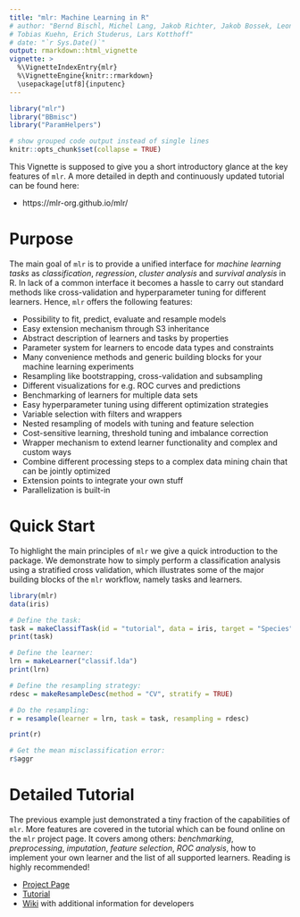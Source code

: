 ```yaml
---
title: "mlr: Machine Learning in R"
# author: "Bernd Bischl, Michel Lang, Jakob Richter, Jakob Bossek, Leonard Judt,
# Tobias Kuehn, Erich Studerus, Lars Kotthoff"
# date: "`r Sys.Date()`"
output: rmarkdown::html_vignette
vignette: >
  %\VignetteIndexEntry{mlr}
  %\VignetteEngine{knitr::rmarkdown}
  \usepackage[utf8]{inputenc}
---
```


```r
library("mlr")
library("BBmisc")
library("ParamHelpers")

# show grouped code output instead of single lines
knitr::opts_chunk$set(collapse = TRUE)
```
This Vignette is supposed to give you a short introductory glance at the key features of `mlr`.
A more detailed in depth and continuously updated tutorial can be found here:

* https://mlr-org.github.io/mlr/

# Purpose

The main goal of `mlr` is to provide a unified interface for *machine learning tasks* as *classification*, *regression*, *cluster analysis* and *survival analysis* in R.
In lack of a common interface it becomes a hassle to carry out standard methods like cross-validation and hyperparameter tuning for different learners.
Hence, `mlr` offers the following features:

- Possibility to fit, predict, evaluate and resample models
- Easy extension mechanism through S3 inheritance
- Abstract description of learners and tasks by properties
- Parameter system for learners to encode data types and constraints
- Many convenience methods and generic building blocks for your machine learning experiments
- Resampling like bootstrapping, cross-validation and subsampling
- Different visualizations for e.g. ROC curves and predictions
- Benchmarking of learners for multiple data sets
- Easy hyperparameter tuning using different optimization strategies
- Variable selection with filters and wrappers
- Nested resampling of models with tuning and feature selection
- Cost-sensitive learning, threshold tuning and imbalance correction
- Wrapper mechanism to extend learner functionality and complex and custom ways
- Combine different processing steps to a complex data mining chain that can be jointly optimized
- Extension points to integrate your own stuff
- Parallelization is built-in

# Quick Start

To highlight the main principles of `mlr` we give a quick introduction to the package.
We demonstrate how to simply perform a classification analysis using a stratified cross validation, which illustrates some of the major building blocks of the `mlr` workflow, namely tasks and learners.

```r
library(mlr)
data(iris)

# Define the task:
task = makeClassifTask(id = "tutorial", data = iris, target = "Species")
print(task)

# Define the learner:
lrn = makeLearner("classif.lda")
print(lrn)

# Define the resampling strategy:
rdesc = makeResampleDesc(method = "CV", stratify = TRUE)

# Do the resampling:
r = resample(learner = lrn, task = task, resampling = rdesc)

print(r)

# Get the mean misclassification error:
r$aggr
```

# Detailed Tutorial

The previous example just demonstrated a tiny fraction of the capabilities of `mlr`.
More features are covered in the tutorial which can be found online on the `mlr` project page.
It covers among others: *benchmarking*, *preprocessing*, *imputation*, *feature selection*, *ROC analysis*, how to implement your own learner and the list of all supported learners.
Reading is highly recommended!

* [Project Page](https://github.com/mlr-org/mlr/)
* [Tutorial](https://mlr-org.github.io/mlr/)
* [Wiki](https://github.com/mlr-org/mlr/wiki) with additional information for developers
